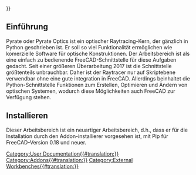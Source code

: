<languages/>
{{UnfinishedDocu{{#translation:}}}}

== Einführung ==

{{TOCright}}

Pyrate oder Pyrate Optics ist ein optischer Raytracing-Kern, der gänzlich in Python geschrieben ist. Er soll so viel Funktionalität ermöglichen wie komerzielle Software für optische Konstruktionen. Der Arbeitsbereich ist als eine einfach zu bedienende FreeCAD-Schnittstelle für diese Aufgaben gedacht. Seit einer größeren Überarbeitung 2017 ist die Schnittstelle größtenteils unbrauchbar. Daher  ist der Raytracer nur auf Skriptebene verwendbar ohne eine gute integration in FreeCAD. Allerdings beinhaltet die Python-Schnittstelle Funktionen zum Erstellen, Optimieren und Ändern von optischen Systemen, wodurch diese Möglichkeiten auch FreeCAD zur Verfügung stehen.

== Installieren ==

Dieser Arbeitsbereich ist ein neuartiger Arbeitsbereich, d.h., dass er für die Installation durch den Addon-installierer vorgesehen ist, mit Pip für FreeCAD-Version 0.18 und neuer.

[[Category:User Documentation{{#translation:}}]]
[[Category:Addons{{#translation:}}]]
[[Category:External Workbenches{{#translation:}}]]
{{clear}}